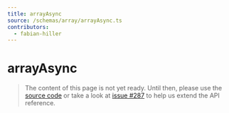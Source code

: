 ```yaml
---
title: arrayAsync
source: /schemas/array/arrayAsync.ts
contributors:
  - fabian-hiller
---
```


# arrayAsync

> The content of this page is not yet ready. Until then, please use the [source code](https://github.com/fabian-hiller/valibot/blob/main/library/src/schemas/array/arrayAsync.ts) or take a look at [issue #287](https://github.com/fabian-hiller/valibot/issues/287) to help us extend the API reference.
